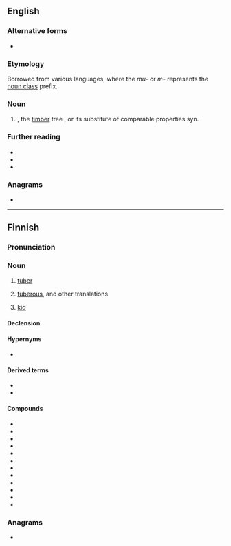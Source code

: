 ==English==

===Alternative forms===
* {{alter|en|Mukula|mukwa|Mukwa}}

===Etymology===
Borrowed from various {{bor|en|bnt}} languages, where the ''mu-'' or ''m-'' represents the [[noun class]] prefix.

===Noun===
{{en-noun|-}}

# {{tlb|en|Zambia|Malawi}} {{vern|Transvaal teak}}, the [[timber]] tree {{taxlink|Pterocarpus angolensis|species}}, or its substitute of comparable properties {{taxlink|Pterocarpus tinctorius|species}} syn. {{taxlink|Pterocarpus chrysothrix|species}}

===Further reading===
* {{cite-web|author=Shi Yi|title=Chinese Demand for Bloodwood Cuts Into Congo’s Ecosystem|work=Earth Journalism Network|date=2017-01-20|url=https://earthjournalism.net/stories/chinese-demand-for-bloodwood-cuts-into-congo2019s-ecosystem|accessdate=21 August 2019|archiveurl=https://web.archive.org/web/20190821213600/https://earthjournalism.net/stories/chinese-demand-for-bloodwood-cuts-into-congo2019s-ecosystem|archivedate=21 August 2019}}
* {{cite-web|title=Saving trees or improving lives? Tackling illegal logging in Zambia's forests|author=Xue Weng, Paolo Cerutti, Penias Banda and Davison Gumbo|work=International Institute for Environment and Development|date=2017-04-19|url=https://www.iied.org/saving-trees-or-improving-lives}}
* {{cite-book|title=Informality, global capital, rural development and the environment: Mukula (rosewood) trade between China and Zambia|author=Paolo Omar Cerutti, Davison Gumbo, Kaala Moombe, George Schoneveld, Robert Nasi, Nils Bourland and Xiaoxue Weng|publisher=International Institute for Environment and Development|year=2018|url=https://pubs.iied.org/pdfs/13603IIED.pdf}}

===Anagrams===
* {{anagrams|en|a=aklmuu|Maluku}}

{{topics|en|Dalbergieae tribe plants|Woods}}

----

==Finnish==

===Pronunciation===
{{fi-pronunciation}}

===Noun===
{{fi-noun}}

# {{lb|fi|botany}} [[tuber]] {{gloss|fleshy underground stem}}
# {{lb|fi|modifier}} [[tuberous]], and other translations {{gloss|of, relating to, resembling, or producing tubers}}
#: {{ux|fi|'''mukula'''juures|'''tuberous''' root vegetable|inline=1}}
#: {{ux|fi|'''mukula'''kivi|cobblestone|inline=1}}
# {{lb|fi|colloquial}} [[kid]] {{gloss|little child}}

====Declension====
{{fi-decl-kulkija|mukul|a}}

====Hypernyms====
* {{l|fi|varastoelin}}

====Derived terms====
* {{l|fi|-mukulainen}}
* {{l|fi|mukuloida}}

====Compounds====
{{rel-top4|compounds}}
* {{l|fi|juurimukula}}
* {{l|fi|mukula-artisokka}}
* {{l|fi|mukulajuuri}}
* {{l|fi|mukulakasvi}}
* {{l|fi|mukulakiveys}}
* {{l|fi|mukulakivi}}
* {{l|fi|mukulaleinikki}}
* {{l|fi|mukulaselleri}}
* {{l|fi|mukulavarsi}}
* {{l|fi|perunanmukula}}
* {{l|fi|tyvimukula}}
* {{l|fi|varsimukula}}
{{rel-bottom}}

===Anagrams===
* {{anagrams|fi|a=aklmuu|kuluma}}